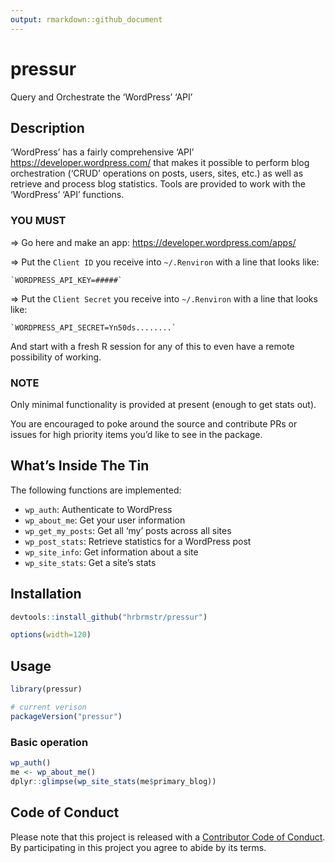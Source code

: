 ```yaml
---
output: rmarkdown::github_document
---
```


# pressur

Query and Orchestrate the 'WordPress' 'API'

## Description

'WordPress' has a fairly comprehensive 'API' <https://developer.wordpress.com/>
that makes it possible to perform blog orchestration ('CRUD' operations on posts, users,
sites, etc.) as well as retrieve and process blog statistics. Tools are provided to work
with the 'WordPress' 'API' functions.

### YOU MUST

=> Go here and make an app: <https://developer.wordpress.com/apps/>  

=> Put the `Client ID` you receive into `~/.Renviron` with a line that looks like:

    `WORDPRESS_API_KEY=#####`
    
=> Put the `Client Secret` you receive into `~/.Renviron` with a line that looks like:

    `WORDPRESS_API_SECRET=Yn50ds........`

And start with a fresh R session for any of this to even have a remote possibility of working.

### NOTE

Only minimal functionality is provided at present (enough to get stats out).

You are encouraged to poke around the source and contribute PRs or issues for high priority items you'd like to see in the package.

## What's Inside The Tin

The following functions are implemented:

- `wp_auth`:	Authenticate to WordPress
- `wp_about_me`:	Get your user information
- `wp_get_my_posts`:	Get all 'my' posts across all sites
- `wp_post_stats`:	Retrieve statistics for a WordPress post
- `wp_site_info`:	Get information about a site
- `wp_site_stats`:	Get a site's stats

## Installation

```r
devtools::install_github("hrbrmstr/pressur")
```

```r
options(width=120)
```

## Usage

```r
library(pressur)

# current verison
packageVersion("pressur")
```

### Basic operation

```r
wp_auth()
me <- wp_about_me()
dplyr::glimpse(wp_site_stats(me$primary_blog))
```

## Code of Conduct

Please note that this project is released with a [Contributor Code of Conduct](CONDUCT.md). By participating in this project you agree to abide by its terms.

